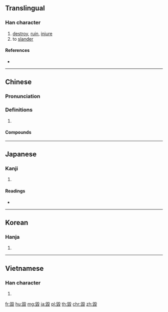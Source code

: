 {{also|毁}}
==Translingual==
{{Han simplified forms|毀|毀|毁}}

===Han character===
{{Han char|rn=79|rad=殳|as=09|sn=13|four=77147|canj=HGHNE|ids=⿹⿰臼殳土}}

# [[destroy]], [[ruin]], [[injure]]
# to [[slander]]

====References====
* {{Han ref|kx=0586.120|dkj=16654|dj=0979.020|hdz=32162.041|uh=6BC0|ud=27584|bh=B7B4|bd=47028}}

----

==Chinese==
{{zh-forms|s=毁}}

===Pronunciation===
{{zh-pron
|m=huǐ
|c=wai2
|mc=y
|oc=y
|ma=
|cat=v
}}

===Definitions===
# {{rfdef|lang=zh}}

====Compounds====
{{der3|title=Compounds
| {{zh-l|毀敗}}
| {{zh-l|毀謗}}
| {{zh-l|毀害}}
| {{zh-l|毀壞}}
| {{zh-l|毀家紓難}}
| {{zh-l|毀滅}}
| {{zh-l|毀棄}}
| {{zh-l|毀容}}
| {{zh-l|毀傷}}
| {{zh-l|毀損}}
| {{zh-l|毀譽}}
| {{zh-l|毀約}}
}}
----

==Japanese==

===Kanji===
{{ja-kanji|grade=|rs=殳09}}

# {{defn|lang=ja|sort=殳09}}

====Readings====
* {{ja-readings|on=[[き]] (ki)|kun=[[こぼつ]] (kobotsu), [[そしる]] (soshiru), [[やせる]] (yaseru)}}

----

==Korean==

===Hanja===
{{ko-hanja|hangeul=훼|eumhun=|rv=hwe|mr=hwe|y=hwey}}

# {{defn|lang=ko|sort=殳09}}

----

==Vietnamese==

===Han character===
{{vi-readings|rs=殳09| hanviet = huỷ}}

# {{defn|lang=vi|sort=殳09}}

[[fr:毀]]
[[hu:毀]]
[[mg:毀]]
[[ja:毀]]
[[pl:毀]]
[[th:毀]]
[[chr:毀]]
[[zh:毀]]